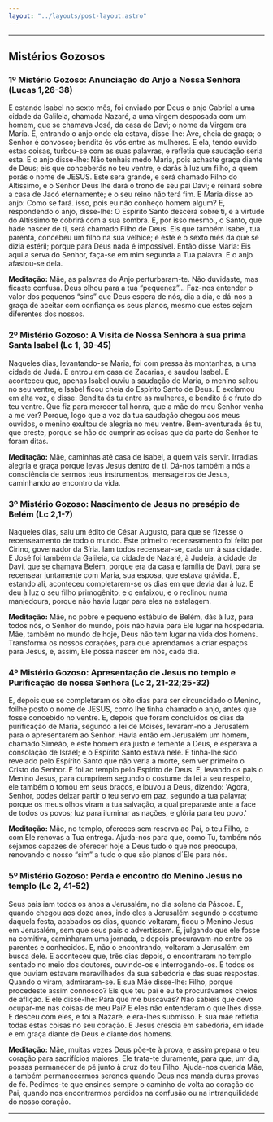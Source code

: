 ```yaml
---
layout: "../layouts/post-layout.astro"
---
```



<Start />

---

## Mistérios Gozosos

### 1º Mistério Gozoso: Anunciação do Anjo a Nossa Senhora (Lucas 1,26-38)

E estando Isabel no sexto mês, foi enviado por Deus o anjo Gabriel a uma cidade da Galileia, chamada Nazaré, a uma virgem desposada com um homem, que se chamava José, da casa de Davi; o nome da Virgem era Maria.
E, entrando o anjo onde ela estava, disse-lhe: Ave, cheia de graça; o Senhor é convosco; bendita és vós entre as mulheres. E ela, tendo ouvido estas coisas, turbou-se com as suas palavras, e refletia que saudação seria esta. E o anjo disse-lhe: Não tenhais medo Maria, pois achaste graça diante de Deus; eis que conceberás no teu ventre, e darás à luz um filho, a quem porás o nome de JESUS. Este será grande, e será chamado Filho do Altíssimo, e o Senhor Deus lhe dará o trono de seu pai Davi; e reinará sobre a casa de Jacó eternamente; e o seu reino não terá fim. E Maria disse ao anjo: Como se fará. isso, pois eu não conheço homem algum? E, respondendo o anjo, disse-lhe: O Espírito Santo descerá sobre ti, e a virtude do Altíssimo te cobrirá com a sua sombra. E, por isso mesmo., o Santo, que háde nascer de ti, será chamado Filho de Deus. Eis que também Isabel, tua parenta, concebeu um filho na sua velhice; e este é o sexto mês da que se dizia estéril; porque para Deus nada é impossível. Então disse Maria: Eis aqui a serva do Senhor, faça-se em mim segunda a Tua palavra. E o anjo afastou-se dela.

**Meditação:** Mãe, as palavras do Anjo perturbaram-te. Não duvidaste, mas ficaste confusa. Deus olhou para a tua “pequenez”… Faz-nos entender o valor dos pequenos “sins” que Deus espera de nós, dia a dia, e dá-nos a graça de aceitar com confiança os seus planos, mesmo que estes sejam diferentes dos nossos.

<RezasMisterios />

### 2º Mistério Gozoso: A Visita de Nossa Senhora à sua prima Santa Isabel (Lc 1, 39-45)

Naqueles dias, levantando-se Maria, foi com pressa às montanhas, a uma cidade de Judá. E entrou em casa de Zacarias, e saudou Isabel. E aconteceu que, apenas Isabel ouviu a saudação de Maria, o menino saltou no seu ventre, e Isabel ficou cheia do Espírito Santo de Deus. E exclamou em alta voz, e disse: Bendita és tu entre as mulheres, e bendito é o fruto do teu ventre. Que fiz para merecer tal honra, que a mãe do meu Senhor venha a me ver? Porque, logo que a voz da tua saudação chegou aos meus ouvidos, o menino exultou de alegria no meu ventre.
Bem-aventurada és tu, que creste, porque se hão de cumprir as coisas que da parte do Senhor te foram ditas.

**Meditação:** Mãe, caminhas até casa de Isabel, a quem vais servir. Irradias alegria e graça porque levas Jesus dentro de ti. Dá-nos também a nós a consciência de sermos teus instrumentos, mensageiros de Jesus, caminhando ao encontro da vida.

<RezasMisterios />

### 3º Mistério Gozoso: Nascimento de Jesus no presépio de Belém (Lc 2,1-7)

Naqueles dias, saiu um édito de César Augusto, para que se fizesse o recenseamento de todo o mundo. Este primeiro recenseamento foi feito por Cirino, governador da Síria. Iam todos recensear-se, cada um à sua cidade. E José foi também da Galileia, da cidade de Nazaré, à Judeia, à cidade de Davi, que se chamava Belém, porque era da casa e família de Davi, para se recensear juntamente com Maria, sua esposa, que estava grávida. E, estando ali, aconteceu completarem-se os dias em que devia dar à luz. E deu à luz o seu filho primogênito, e o enfaixou, e o reclinou numa manjedoura, porque não havia lugar para eles na estalagem.

**Meditação:** Mãe, no pobre e pequeno estábulo de Belém, dás à luz, para todos nós, o Senhor do mundo, pois não havia para Ele lugar na hospedaria. Mãe, também no mundo de hoje, Deus não tem lugar na vida dos homens. Transforma os nossos corações, para que aprendamos a criar espaços para Jesus, e, assim, Ele possa nascer em nós, cada dia.

<RezasMisterios />

### 4º Mistério Gozoso: Apresentação de Jesus no templo e Purificação de nossa Senhora (Lc 2, 21-22;25-32)

E, depois que se completaram os oito dias para ser circuncidado o Menino, foilhe posto o nome de JESUS, como lhe tinha chamado o anjo, antes que fosse concebido no ventre.
E, depois que foram concluídos os dias da purificação de Maria, segundo a lei de Moisés, levaram-no a Jerusalém para o apresentarem ao Senhor. Havia então em Jerusalém um homem, chamado Simeão, e este homem era justo e temente a Deus, e esperava a consolação de Israel; e o Espírito Santo estava nele. E tinha-lhe sido revelado pelo Espírito Santo que não veria a morte, sem ver primeiro o Cristo do Senhor. E foi ao templo pelo Espírito de Deus. E, levando os pais o Menino Jesus, para cumprirem segundo o costume da lei a seu respeito, ele também o tomou em seus braços, e louvou a Deus, dizendo: 'Agora, Senhor, podes deixar partir o teu servo em paz, segundo a tua palavra; porque os meus olhos viram a tua salvação, a qual preparaste ante a face de todos os povos; luz para iluminar as nações, e glória para teu povo.'

**Meditação:** Mãe, no templo, ofereces sem reserva ao Pai, o teu Filho, e com Ele renovas a Tua entrega. Ajuda-nos para que, como Tu, também nós sejamos capazes de oferecer hoje a Deus tudo o que nos preocupa, renovando o nosso “sim” a tudo o que são planos d´Ele para nós.

<RezasMisterios />

### 5º Mistério Gozoso: Perda e encontro do Menino Jesus no templo (Lc 2, 41-52)

Seus pais iam todos os anos a Jerusalém, no dia solene da Páscoa. E, quando chegou aos doze anos, indo eles a Jerusalém segundo o costume daquela festa, acabados os dias, quando voltaram, ficou o Menino Jesus em Jerusalém, sem que seus pais o advertissem. E, julgando que ele fosse na comitiva, caminharam uma jornada, e depois procuravam-no entre os parentes e conhecidos. E, não o encontrando, voltaram a Jerusalém em busca dele. E aconteceu que, três dias depois, o encontraram no templo sentado no meio dos doutores, ouvindo-os e interrogando-os. E todos os que ouviam estavam maravilhados da sua sabedoria e das suas respostas.
Quando o viram, admiraram-se. E sua Mãe disse-lhe: Filho, porque procedeste assim connosco? Eis que teu pai e eu te procurávamos cheios de aflição. E ele disse-lhe: Para que me buscavas? Não sabíeis que devo ocupar-me nas coisas de meu Pai? E eles não entenderam o que lhes disse. E desceu com eles, e foi a Nazaré, e era-lhes submisso. E sua mãe refletia todas estas coisas no seu coração. E Jesus crescia em sabedoria, em idade e em graça diante de Deus e diante dos homens.

**Meditação:** Mãe, muitas vezes Deus põe-te à prova, e assim prepara o teu coração para sacrifícios maiores. Ele trata-te duramente, para que, um dia, possas permanecer de pé junto à cruz do teu Filho. Ajuda-nos querida Mãe, a também permanecermos serenos quando Deus nos manda duras provas de fé.
Pedimos-te que ensines sempre o caminho de volta ao coração do Pai, quando nos encontrarmos perdidos na confusão ou na intranquilidade do nosso coração.

<RezasMisterios />

---

<End />
